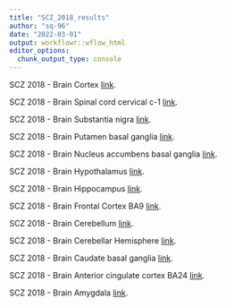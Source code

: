 ```yaml
---
title: "SCZ_2018_results"
author: "sq-96"
date: "2022-03-01"
output: workflowr::wflow_html
editor_options:
  chunk_output_type: console
---
```


SCZ 2018 - Brain Cortex
[link](SCZ_2018_Brain_Cortex_S.html).

SCZ 2018 - Brain Spinal cord cervical c-1
[link](SCZ_2018_Brain_Spinal_cord_cervical_c-1_S.html).

SCZ 2018 - Brain Substantia nigra
[link](SCZ_2018_Brain_Substantia_nigra_S.html).

SCZ 2018 - Brain Putamen basal ganglia
[link](SCZ_2018_Brain_Putamen_basal_ganglia_S.html).

SCZ 2018 - Brain Nucleus accumbens basal ganglia
[link](SCZ_2018_Brain_Nucleus_accumbens_basal_ganglia_S.html).

SCZ 2018 - Brain Hypothalamus
[link](SCZ_2018_Brain_Hypothalamus_S.html).

SCZ 2018 - Brain Hippocampus
[link](SCZ_2018_Brain_Hippocampus_S.html).

SCZ 2018 - Brain Frontal Cortex BA9
[link](SCZ_2018_Brain_Frontal_Cortex_BA9_S.html).

SCZ 2018 - Brain Cerebellum
[link](SCZ_2018_Brain_Cerebellum_S.html).

SCZ 2018 - Brain Cerebellar Hemisphere
[link](SCZ_2018_Brain_Cerebellar_Hemisphere_S.html).

SCZ 2018 - Brain Caudate basal ganglia
[link](SCZ_2018_Brain_Caudate_basal_ganglia_S.html).

SCZ 2018 - Brain Anterior cingulate cortex BA24
[link](SCZ_2018_Brain_Anterior_cingulate_cortex_BA24_S.html).

SCZ 2018 - Brain Amygdala
[link](SCZ_2018_Brain_Amygdala_S.html).